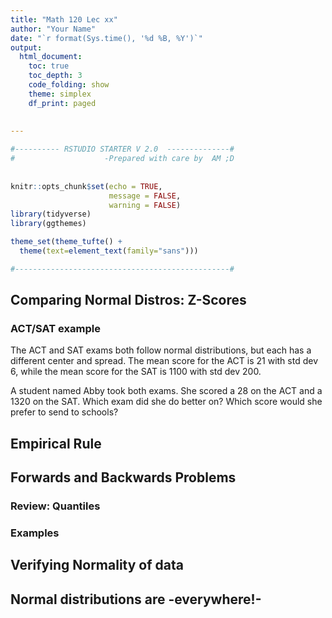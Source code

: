 ```yaml
---
title: "Math 120 Lec xx"
author: "Your Name"
date: "`r format(Sys.time(), '%d %B, %Y')`"
output: 
  html_document:
    toc: true
    toc_depth: 3
    code_folding: show
    theme: simplex
    df_print: paged
  
  
---
```


```r

#---------- RSTUDIO STARTER V 2.0  --------------#
#                    -Prepared with care by  AM ;D
                
                                                                          
knitr::opts_chunk$set(echo = TRUE, 
                      message = FALSE, 
                      warning = FALSE)      
library(tidyverse)                
library(ggthemes)                    

theme_set(theme_tufte() +                                     
  theme(text=element_text(family="sans")))  

#------------------------------------------------#
```

## Comparing Normal Distros:  Z-Scores




### ACT/SAT example

The ACT and SAT exams both follow normal distributions, but each has a different center and spread.  The mean score for the ACT is 21 with std dev 6, while the mean score for the SAT is 1100 with std dev 200.

A student named Abby took both exams.  She scored a 28 on the ACT and a 1320 on the SAT.  Which exam did she do better on?  Which score would she prefer to send to schools?


## Empirical Rule

## Forwards and Backwards Problems
  
### Review: Quantiles

### Examples

## Verifying Normality of data


## Normal distributions are -everywhere!-